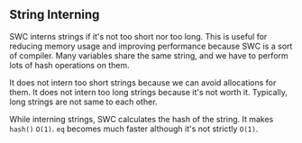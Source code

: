 ## String Interning

SWC interns strings if it's not too short nor too long.
This is useful for reducing memory usage and improving performance because SWC is a sort of compiler.
Many variables share the same string, and we have to perform lots of hash operations on them.

It does not intern too short strings because we can avoid allocations for them.
It does not intern too long strings because it's not worth it.
Typically, long strings are not same to each other.

While interning strings, SWC calculates the hash of the string.
It makes `hash()` `O(1)`. `eq` becomes much faster although it's not strictly `O(1)`.
